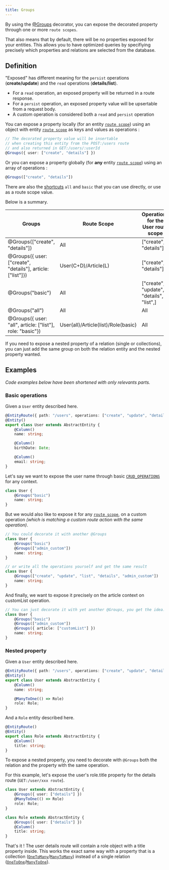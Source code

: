 ```yaml
---
title: Groups
---
```


By using the [@Groups](/api-reference/globals#groups) decorator, you can expose the decorated property through one or more `route scopes`.

That also means that by default, there will be no properties exposed for your entities.
This allows you to have optimized queries by specifiying precisely which properties and relations are selected from the database.

## Definition

"Exposed" has different meaning for the `persist` operations (**create/update**) and the `read` operations (**details/list**).

-   For a `read` operation, an exposed property will be returned in a route response.
-   For a `persist` operation, an exposed property value will be upsertable from a request body.
-   A custom operation is considered both a `read` and `persist` operation

You can expose a property locally (for an entity [`route scope`](/route-scope/)) using an object with entity [`route scope`](/route-scope/) as keys and values as operations :

```typescript
// The decorated property value will be insertable
// when creating this entity from the POST:/users route
// and also returned in GET:/users/:userId
@Groups({ user: ["create", "details"] })
```

Or you can expose a property globally (for **any** entity [`route scope`](/route-scope/)) using an array of operations :

```typescript
@Groups(["create", "details"])
```

There are also the [shortcuts](introduction#shortcuts) `all` and `basic` that you can use directly, or use as a route scope value.

Below is a summary.

| Groups                                                     | Route Scope                         | Operations for the User route scope      |
| ---------------------------------------------------------- | ----------------------------------- | ---------------------------------------- |
| @Groups(["create", "details"])                             | All                                 | ["create", "details"]                    |
| @Groups({ user: ["create", "details"], article: ["list"]}) | User(C+D)/Article(L)                | ["create", "details"]                    |
| @Groups("basic")                                           | All                                 | ["create", "update", "details", "list",] |
| @Groups("all")                                             | All                                 | All                                      |
| @Groups({ user: "all", article: ["list"], role: "basic"})  | User(all)/Article(list)/Role(basic) | All                                      |

If you need to expose a nested property of a relation (single or collections), you can just add the same group on both the relation entity and the nested property wanted.

## Examples

_Code examples below have been shortened with only relevants parts._

### Basic operations

Given a `User` entity described here.

```typescript
@EntityRoute({ path: "/users", operations: ["create", "update", "details", "list", "delete"] })
@Entity()
export class User extends AbstractEntity {
    @Column()
    name: string;

    @Column()
    birthDate: Date;

    @Column()
    email: string;
}
```

Let's say we want to expose the user name through basic [`CRUD_OPERATIONS`](globals#const-crud_operations) for any context.

```typescript {2}
class User {
    @Groups("basic")
    name: string;
}
```

But we would also like to expose it for any [`route scope`](/route-scope/), on a custom operation _(which is matching a custom route action with the same operation)_.

```typescript {4,10}
// You could decorate it with another @Groups
class User {
    @Groups("basic")
    @Groups(["admin_custom"])
    name: string;
}

// or write all the operations yourself and get the same result
class User {
    @Groups(["create", "update", "list", "details", "admin_custom"])
    name: string;
}
```

And finally, we want to expose it precisely on the article context on customList operation.

```typescript {4,10}
// You can just decorate it with yet another @Groups, you get the idea.
class User {
    @Groups("basic")
    @Groups(["admin_custom"])
    @Groups({ article: ["customList"] })
    name: string;
}
```

### Nested property

Given a `User` entity described here.

```typescript
@EntityRoute({ path: "/users", operations: ["create", "update", "details", "list", "delete"] })
@Entity()
export class User extends AbstractEntity {
    @Column()
    name: string;

    @ManyToOne(() => Role)
    role: Role;
}
```

And a `Role` entity described here.

```typescript
@EntityRoute()
@Entity()
export class Role extends AbstractEntity {
    @Column()
    title: string;
}
```

To expose a nested property, you need to decorate with `@Groups` both the relation and the property with the same operation.

For this example, let's expose the user's role.title property for the details route (`GET:/user/xxx route`).

```typescript
class User extends AbstractEntity {
    @Groups({ user: ["details"] })
    @ManyToOne(() => Role)
    role: Role;
}
```

```typescript
class Role extends AbstractEntity {
    @Groups({ user: ["details"] })
    @Column()
    title: string;
}
```

That's it ! The user details route will contain a role object with a title property inside.
This works the exact same way with a property that is a collection ([`OneToMany`](https://typeorm.io/#/many-to-one-one-to-many-relations)/[`ManyToMany`](https://typeorm.io/#/many-to-many-relations)) instead of a single relation ([`OneToOne`](https://typeorm.io/#/one-to-one-relations)/[`ManyToOne`](https://typeorm.io/#/many-to-one-one-to-many-relations)).
